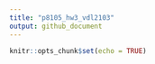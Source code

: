 ```yaml
---
title: "p8105_hw3_vdl2103"
output: github_document
---
```


```r
knitr::opts_chunk$set(echo = TRUE)
```

